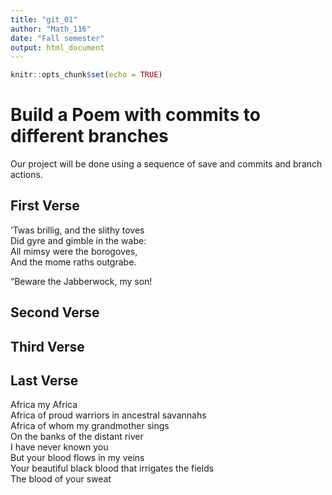 ```yaml
---
title: "git_01"
author: "Math_116"
date: "Fall semester"
output: html_document
---
```


```r
knitr::opts_chunk$set(echo = TRUE)
```
# Build a Poem with commits to different branches
Our project will be done using a sequence of save and commits and branch actions.
<!-- Do not modify or change any text in "!--" bracketed areas such as this --- these are instructions to
you, if you change any of this the git program will notice it and compromise your git merging strategy !-->

## First Verse 
<!--Put the first five lines of a poem by Lewis Carrol in this sect!--> 

’Twas brillig, and the slithy toves    
      Did gyre and gimble in the wabe:     
All mimsy were the borogoves,       
      And the mome raths outgrabe.       
      
“Beware the Jabberwock, my son!       
  



## Second Verse
<!--Put the first five lines of a poem by Robert Frost here!-->

## Third Verse
<!--Put the first two verses of The Walrus and the Carpenter here!-->

## Last Verse
<!--Put a short poem of your choice 8-20 lines,here!-->

Africa my Africa    
Africa of proud warriors in ancestral savannahs    
Africa of whom my grandmother sings    
On the banks of the distant river    
I have never known you    
But your blood flows in my veins    
Your beautiful black blood that irrigates the fields    
The blood of your sweat    








